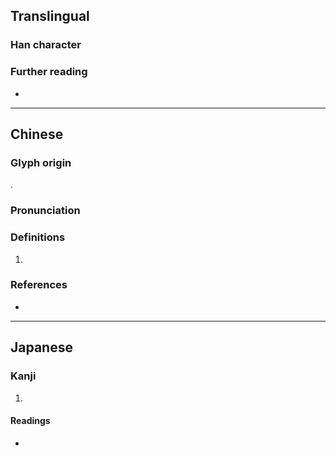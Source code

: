 {{character info}}
==Translingual==

===Han character===
{{Han char|rn=38|rad=女|as=10|sn=13|four=44441|canj=VTSJ|ids=⿰女茸}}

===Further reading===
* {{Han ref|kx=0268.080|dkj=06576|dj=0535.300|hdz=21071.020|uh=5AB6|ud=23222|bh=DD44|bd=56644}}

----

==Chinese==
{{zh-forms}}

===Glyph origin===
{{Han etym}}
{{Han compound|女|茸|c1=s|c2=p|ls=psc|t1=woman}}.

===Pronunciation===
{{zh-pron
|m=róng
|c=jung4
|mc=y
|oc=y
|cat=
}}

===Definitions===
{{head|zh|Han character}}

# {{rfdef|zh}}

===References===
* {{R:yue:Hanzi}}

----

==Japanese==

===Kanji===
{{ja-kanji|grade=|rs=女10}}

# {{rfdef|ja|sort=女10}}

====Readings====
* {{ja-readings|on=[[じょう]] (jō), [[にゅ]] (nyu)|kun=}}